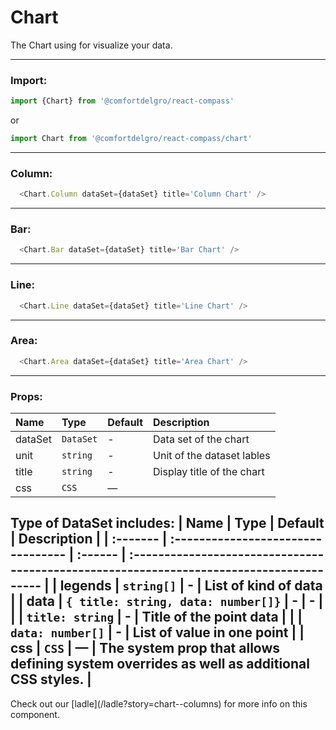 
# Chart

The Chart using for visualize your data.

---

### Import:

```js
import {Chart} from '@comfortdelgro/react-compass'
```

or

```js
import Chart from '@comfortdelgro/react-compass/chart'
```

---

### Column:
<section className={styles.avatarShowcaseContainer}>
    <div style={{width: '100%'}}>
      <Chart.Column 
        dataSet={{
          data: [
            {
              title: '1',
              data: [300, 430],
            },
            {
              title: '2',
              data: [320, 230],
            },
            {
              title: '3',
              data: [260, 370],
            },
            {
              title: '4',
              data: [300, 430],
            },
            {
              title: '5',
              data: [300, 430],
            },
          ],
          legends: ['legend1', 'legend2'],
        }} 
        title='Column Chart' />
    </div>
</section>

```js
  <Chart.Column dataSet={dataSet} title='Column Chart' />
```

---

### Bar:
<section className={styles.avatarShowcaseContainer}>
    <div style={{width: '100%'}}>
      <Chart.Bar 
        dataSet={{
          data: [
            {
              title: '1',
              data: [300, 430],
            },
            {
              title: '2',
              data: [320, 230],
            },
            {
              title: '3',
              data: [260, 370],
            },
            {
              title: '4',
              data: [300, 430],
            },
            {
              title: '5',
              data: [300, 430],
            },
          ],
          legends: ['legend1', 'legend2'],
        }} 
        title='Bar Chart' />
    </div>
</section>

```js
  <Chart.Bar dataSet={dataSet} title='Bar Chart' />
```

---

### Line:
<section className={styles.avatarShowcaseContainer}>
    <div style={{width: '100%'}}>
      <Chart.Line 
        dataSet={{
          data: [
            {
              title: '1',
              data: [300, 430],
            },
            {
              title: '2',
              data: [320, 230],
            },
            {
              title: '3',
              data: [260, 370],
            },
            {
              title: '4',
              data: [300, 430],
            },
            {
              title: '5',
              data: [300, 430],
            },
          ],
          legends: ['legend1', 'legend2'],
        }} 
        title='Line Chart' />
    </div>
</section>

```js
  <Chart.Line dataSet={dataSet} title='Line Chart' />
```

---

### Area:
<section className={styles.avatarShowcaseContainer}>
    <div style={{width: '100%'}}>
      <Chart.Area 
        dataSet={{
          data: [
            {
              title: '1',
              data: [300, 430],
            },
            {
              title: '2',
              data: [320, 230],
            },
            {
              title: '3',
              data: [260, 370],
            },
            {
              title: '4',
              data: [300, 430],
            },
            {
              title: '5',
              data: [300, 430],
            },
          ],
          legends: ['legend1', 'legend2'],
        }} 
        title='Area Chart' />
    </div>
</section>

```js
  <Chart.Area dataSet={dataSet} title='Area Chart' />
```

---

### Props:

| Name    | Type      | Default | Description                |
|:--------|:----------|:--------|:---------------------------|
| dataSet | `DataSet` | -       | Data set of the chart      |
| unit    | `string`  | -       | Unit of the dataset lables |
| title   | `string`  | -       | Display title of the chart |
| css     | `CSS`     | —       |                            |

Type of DataSet includes:
| Name     | Type                               | Default | Description                                                                              |
| :------- | :--------------------------------- | :------ | :--------------------------------------------------------------------------------------- |
| legends  | `string[]`                         | -       | List of kind of data                                                                     |
| data     | `{ title: string, data: number[]}` | -       | -                                                                                        |
|          | `title: string`                    | -       | Title of the point data                                                                  |
|          | `data: number[]`                   | -       | List of value in one point                                                               |
| css      | `CSS`                              | —       | The system prop that allows defining system overrides as well as additional CSS styles.  |
---

<Callout>
  Check out our [ladle](/ladle?story=chart--columns) for more info on this
  component.
</Callout>
